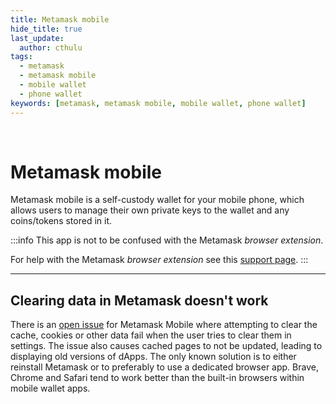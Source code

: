 ```yaml
---
title: Metamask mobile
hide_title: true
last_update:
  author: cthulu
tags:
  - metamask
  - metamask mobile
  - mobile wallet
  - phone wallet
keywords: [metamask, metamask mobile, mobile wallet, phone wallet]
---
```


<br/>
<div class="container" style={{'padding':'0px'}}>
<div class="row">
<div class="col">

# Metamask mobile

Metamask mobile is a self-custody wallet for your mobile phone, which allows users to manage their own private keys to the wallet and any coins/tokens stored in it.

:::info
This app is not to be confused with the Metamask _browser extension_.

For help with the Metamask _browser extension_ see this [support page](/docs/faq/wallets/metamask).
:::
    
</div>
<div class="col">
<PhoneWindow img="/img/metamask-mobile-app.jpg"/>
</div>
</div>
</div>

---

## Clearing data in Metamask doesn't work
There is an [open issue](https://github.com/MetaMask/metamask-mobile/issues/2009) for Metamask Mobile where attempting to clear the cache, cookies or other data fail when the user tries to clear them in settings. The issue also causes cached pages to not be updated, leading to displaying old versions of dApps.
The only known solution is to either reinstall Metamask or to preferably to use a dedicated browser app. Brave, Chrome and Safari tend to work better than the built-in browsers within mobile wallet apps.